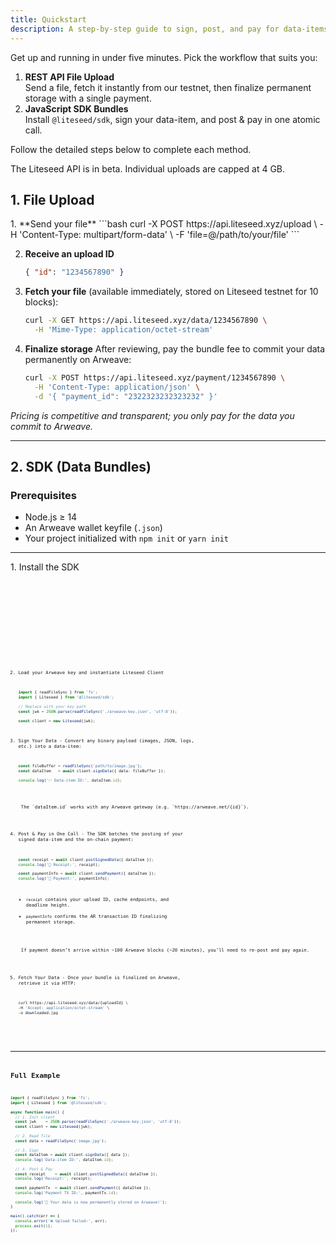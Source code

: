 ```yaml
---
title: Quickstart
description: A step-by-step guide to sign, post, and pay for data-items using the Liteseed JavaScript SDK
---
```





Get up and running in under five minutes. Pick the workflow that suits you:

1. **REST API File Upload**  
   Send a file, fetch it instantly from our testnet, then finalize permanent storage with a single payment.  
2. **JavaScript SDK Bundles**  
   Install `@liteseed/sdk`, sign your data-item, and post & pay in one atomic call.  

Follow the detailed steps below to complete each method.  


<Aside type="caution" title="4 GB File Limit">
  The Liteseed API is in beta. Individual uploads are capped at 4 GB.
</Aside>


## 1. File Upload

<Steps>
1. **Send your file**  
   ```bash
   curl -X POST https://api.liteseed.xyz/upload \
     -H 'Content-Type: multipart/form-data' \
     -F 'file=@/path/to/your/file'
   ```

2. **Receive an upload ID**

   ```json
   { "id": "1234567890" }
   ```
3. **Fetch your file** (available immediately, stored on Liteseed testnet for 10 blocks):

   ```bash
   curl -X GET https://api.liteseed.xyz/data/1234567890 \
     -H 'Mime-Type: application/octet-stream'
   ```
4. **Finalize storage**
   After reviewing, pay the bundle fee to commit your data permanently on Arweave:

   ```bash
   curl -X POST https://api.liteseed.xyz/payment/1234567890 \
     -H 'Content-Type: application/json' \
     -d '{ "payment_id": "2322323232323232" }'
   ```
</Steps>

*Pricing is competitive and transparent; you only pay for the data you commit to Arweave.*

---

## 2. SDK (Data Bundles)

### Prerequisites

- Node.js ≥ 14  
- An Arweave wallet keyfile (`.json`)  
- Your project initialized with `npm init` or `yarn init`

---
<Steps>
1. Install the SDK
    <Tabs>
        <TabItem label="npm">
            <Code code="npm install @liteseed/sdk" lang="bash"/>
        </TabItem>
        <TabItem label="yarn">
            <Code code="yarn add @liteseed/sdk" lang="bash"/>
        </TabItem>
        <TabItem label="pnpm">
            <Code code="pnpm add @liteseed/sdk" lang="bash"/>
        </TabItem>
        <TabItem label="bun">
            <Code code="bun add @liteseed/sdk" lang="bash"/>
        </TabItem>
    </Tabs>


2. Load your Arweave key and instantiate Liteseed Client
    ```ts
    import { readFileSync } from 'fs';
    import { Liteseed } from '@liteseed/sdk';

    // Replace with your key path
    const jwk = JSON.parse(readFileSync('./arweave-key.json', 'utf-8'));

    const client = new Liteseed(jwk);
    ```


3. Sign Your Data - Convert any binary payload (images, JSON, logs, etc.) into a data-item:

    ```ts
    const fileBuffer = readFileSync('path/to/image.jpg');
    const dataItem   = await client.signData({ data: fileBuffer });

    console.log('✅ Data-item ID:', dataItem.id);
    ```

    <Aside type="tip" title="Gateway Compatibility">
    The `dataItem.id` works with any Arweave gateway (e.g. `https://arweave.net/{id}`).
    </Aside>


4. Post & Pay in One Call - The SDK batches the posting of your signed data-item and the on-chain payment:
    ```ts
    const receipt = await client.postSignedData({ dataItem });
    console.log('📜 Receipt:', receipt);

    const paymentInfo = await client.sendPayment({ dataItem });
    console.log('💸 Payment:', paymentInfo);
    ```

    * `receipt` contains your upload ID, cache endpoints, and deadline height.
    * `paymentInfo` confirms the AR transaction ID finalizing permanent storage.

    <Aside type="caution" title="Payment Window">
    If payment doesn’t arrive within ~100 Arweave blocks (~20 minutes), you’ll need to re-post and pay again.
    </Aside>

5. Fetch Your Data - Once your bundle is finalized on Arweave, retrieve it via HTTP:
    ```bash
    curl https://api.liteseed.xyz/data/{uploadId} \
    -H 'Accept: application/octet-stream' \
    -o downloaded.jpg
    ```

</Steps>

---
## Full Example

```ts
import { readFileSync } from 'fs';
import { Liteseed } from '@liteseed/sdk';

async function main() {
  // 1. Init client
  const jwk    = JSON.parse(readFileSync('./arweave-key.json', 'utf-8'));
  const client = new Liteseed(jwk);

  // 2. Read file
  const data = readFileSync('image.jpg');

  // 3. Sign
  const dataItem = await client.signData({ data });
  console.log('Data-item ID:', dataItem.id);

  // 4. Post & Pay
  const receipt    = await client.postSignedData({ dataItem });
  console.log('Receipt:', receipt);

  const paymentTx  = await client.sendPayment({ dataItem });
  console.log('Payment TX ID:', paymentTx.id);

  console.log('🎉 Your data is now permanently stored on Arweave!');
}

main().catch(err => {
  console.error('❌ Upload failed:', err);
  process.exit(1);
});
```
